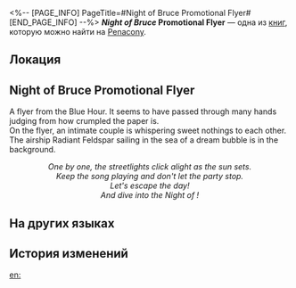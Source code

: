 <%-- [PAGE_INFO]
PageTitle=#Night of Bruce Promotional Flyer#
[END_PAGE_INFO] --%>
{{Дополнить}}
{{Книга Инфобокс
|id           = 306
|partIds      = 190565
|Название     = ''Night of Bruce'' Promotional Flyer
|Изображение  = Предмет Журнал Пенакония.png
|Мир          = Penacony
|Томов        = 1
|Автор        = <!--нужно добавить-->
|Описание     = A Blue Hour promotional flyer, its text evoking brimming vibes of romance.
|Том1         = {{tx}}
|Источник1    = {{tx|Отсутствует источник}}
|Персонажи    = 
|Фракции      = 
}}
'''''Night of Bruce'' Promotional Flyer''' — одна из [[Книги|книг]], которую можно найти на [[Penacony]].

==Локация==
{{Отметка карты|<!--название карты-->|<!--id отметки-->}}

==Night of Bruce Promotional Flyer==
A flyer from the Blue Hour. It seems to have passed through many hands judging from how crumpled the paper is.<br />
On the flyer, an intimate couple is whispering sweet nothings to each other. The airship Radiant Feldspar sailing in the sea of a dream bubble is in the background.

<div align="center">''One by one, the streetlights click alight as the sun sets.<br />
Keep the song playing and don't let the party stop.<br />
Let's escape the day!<br />
And dive into the Night of {{Rubi|Bruce|Blues}}!''</div>

==На других языках==
{{На других языках
|en   = ''Night of Bruce'' Promotional Flyer
|zhs  = 《布鲁斯之夜》宣传单
|zht  = 《布魯斯之夜》宣傳單
|ja   = 『ブルースの夜』のチラシ
|ko   = ≪블루스의 밤≫ 전단지
|es   = Panfleto de la «Noche de Bruce»
|fr   = Dépliant promotionnel pour la ''Nuit du blues''
|ru   = Флаер «Ночь Брюса»
|th   = ใบปลิว "ราตรีแห่ง Bruce"
|vi   = Tờ Rơi Quảng Cáo "Đêm Bruce"
|de   = Werbeflugblatt für „Die lange Bruce-Nacht“
|id   = Brosur "Malam Bruce"
|pt   = Panfleto Promocional da "Noite de Bruce"
}}

==История изменений==
{{История изменений|3.5}}

[[en:]]